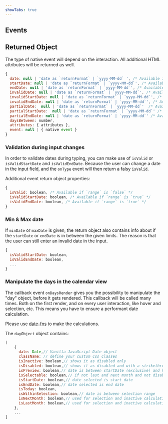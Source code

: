 ```yaml
---
showTabs: true
---
```



## Events

<PropertiesTable props={DatePickerEvents} />

## Returned Object

The type of native event will depend on the interaction.
All additional HTML attributes will be returned as well.

```js
{
  date: null | 'date as `returnFormat` | `yyyy-MM-dd` ', /* Available if `range` is `false` */
  startDate: null | 'date as `returnFormat` | `yyyy-MM-dd`', /* Available if `range` is `true` */
  endDate: null | 'date as `returnFormat` | `yyyy-MM-dd`', /* Available if `range` is `true` */
  invalidDate: null | 'date as `returnFormat` | `yyyy-MM-dd`', /* Available if `range` is `false` */
  invalidStartDate: null | 'date as `returnFormat` | ´yyyy-MM-dd`', /* Available if `range` is `true` */
  invalidEndDate: null | 'date as `returnFormat` | `yyyy-MM-dd`', /* Available if `range` is `true` */
  partialDate:  null | 'date as `returnFormat` | `yyyy-MM-dd`'  /* Available if `range` is `false` */
  partialStartDate:  null | 'date as `returnFormat` | `yyyy-MM-dd`' /* Available if `range` is `true` */
  partialEndDate: null | 'date as `returnFormat` | `yyyy-MM-dd`' /* Available if `range` is `true` */
  daysBetween: number,
  attributes: { attributes },
  event: null | { native event }
}
```

### Validation during input changes

In order to validate dates during typing, you can make use of `isValid` or `isValidStartDate` and `isValidEndDate`. Because the user can change a date in the input field, and the `onType` event will then return a falsy `isValid`.

Additional event return object properties:

```js
{
  isValid: boolean, /* Available if `range` is `false` */
  isValidStartDate: boolean, /* Available if `range` is `true` */
  isValidEndDate: boolean, /* Available if `range` is `true` */
}
```

### Min & Max date

If `minDate` or `maxDate` is given, the return object also contains info about if the `startDate` or `endDate` is in between the given limits. The reason is that the user can still enter an invalid date in the input.

```js
{
  isValidStartDate: boolean,
  isValidEndDate: boolean,
  ...
}
```

### Manipulate the days in the calendar view

The callback event `onDaysRender` gives you the possibility to manipulate the "day" object, before it gets rendered. This callback will be called many times. Both on the first render, and on every user interaction, like hover and selection, etc. This means you have to ensure a performant date calculation.

Please use [date-fns](https://date-fns.org) to make the calculations.

<VisibleWhenNotVisualTest>
  <DatePickerDateFnsRangeIsWeekend />
</VisibleWhenNotVisualTest>

The `dayObject` object contains:

```js
[
    {
      date: Date,// Vanilla JavaScript Date object
      className: // define your custom css classes
      isInactive: boolean,// shows it as disabled only
      isDisabled: boolean,// shows it as disabled and with a strikethrough
      isPreview: boolean,// date is between startDate (exclusive) and hoverDate (inclusive)
      isSelectable: boolean,// if not last and next month and not disabled – handles z-index
      isStartDate: boolean,// date selected is start date
      isEndDate: boolean,// date selected is end date
      isToday: boolean,
      isWithinSelection: boolean,// date is between selection range
      isNextMonth: boolean,// used for selection and inactive calculation
      isLastMonth: boolean,// used for selection and inactive calculation
    },
    ...
]
```
